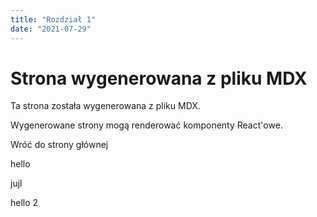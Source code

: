```yaml
---
title: "Rozdział 1"
date: "2021-07-29"
---
```


# Strona wygenerowana z pliku MDX

Ta strona została wygenerowana z pliku MDX.

Wygenerowane strony mogą renderować komponenty React'owe.

<Link href="/" style={{ color: "#00b140" }}>
  Wróć do strony głównej
</Link>

hello

jujl

hello 2